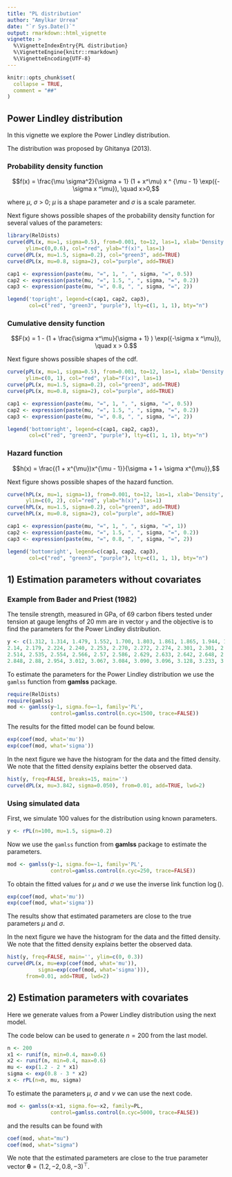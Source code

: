 ```yaml
---
title: "PL distribution"
author: "Amylkar Urrea"
date: "`r Sys.Date()`"
output: rmarkdown::html_vignette
vignette: >
  %\VignetteIndexEntry{PL distribution}
  %\VignetteEngine{knitr::rmarkdown}
  %\VignetteEncoding{UTF-8}
---
```


```r
knitr::opts_chunk$set(
  collapse = TRUE,
  comment = "##"
)
```

## Power Lindley distribution

In this vignette we explore the Power Lindley distribution.

The distribution was proposed by Ghitanya (2013).

### Probability density function

$$f(x) = \frac{\mu \sigma^2}{\sigma + 1} (1 + x^\mu) x ^ {\mu - 1} 
\exp({-\sigma x ^\mu}), \quad x>0,$$
      
where $\mu$, $\sigma$ > 0; $\mu$ is a shape parameter and $\sigma$ is a scale parameter.

Next figure shows possible shapes of the probability density function for several values of the parameters:

```r
library(RelDists)
curve(dPL(x, mu=1, sigma=0.5), from=0.001, to=12, las=1, xlab='Density',
      ylim=c(0,0.6), col="red", ylab="f(x)", las=1)
curve(dPL(x, mu=1.5, sigma=0.2), col="green3", add=TRUE)
curve(dPL(x, mu=0.8, sigma=2), col="purple", add=TRUE)

cap1 <- expression(paste(mu, "=", 1, ", ", sigma, "=", 0.5))
cap2 <- expression(paste(mu, "=", 1.5, ", ", sigma, "=", 0.2))
cap3 <- expression(paste(mu, "=", 0.8, ", ", sigma, "=", 2))

legend('topright', legend=c(cap1, cap2, cap3), 
       col=c("red", "green3", "purple"), lty=c(1, 1, 1), bty="n")
```

### Cumulative density function

$$F(x) = 1 - (1 + \frac{\sigma x^\mu}{\sigma + 1} ) \exp({-\sigma x ^\mu}), \quad x > 0.$$

Next figure shows possible shapes of the cdf.

```r
curve(pPL(x, mu=1, sigma=0.5), from=0.001, to=12, las=1, xlab='Density',
      ylim=c(0, 1), col="red", ylab="F(x)", las=1)
curve(pPL(x, mu=1.5, sigma=0.2), col="green3", add=TRUE)
curve(pPL(x, mu=0.8, sigma=2), col="purple", add=TRUE)

cap1 <- expression(paste(mu, "=", 1, ", ", sigma, "=", 0.5))
cap2 <- expression(paste(mu, "=", 1.5, ", ", sigma, "=", 0.2))
cap3 <- expression(paste(mu, "=", 0.8, ", ", sigma, "=", 2))

legend('bottomright', legend=c(cap1, cap2, cap3), 
       col=c("red", "green3", "purple"), lty=c(1, 1, 1), bty="n")
```

### Hazard function
$$h(x) = \frac{(1 + x^{\mu})x^{\mu - 1}}{\sigma + 1 + \sigma x^{\mu}},$$ 

Next figure shows possible shapes of the hazard function.

```r
curve(hPL(x, mu=1, sigma=1), from=0.001, to=12, las=1, xlab='Density',
      ylim=c(0, 2), col="red", ylab="h(x)", las=1)
curve(hPL(x, mu=1.5, sigma=0.2), col="green3", add=TRUE)
curve(hPL(x, mu=0.8, sigma=2), col="purple", add=TRUE)

cap1 <- expression(paste(mu, "=", 1, ", ", sigma, "=", 1))
cap2 <- expression(paste(mu, "=", 1.5, ", ", sigma, "=", 0.2))
cap3 <- expression(paste(mu, "=", 0.8, ", ", sigma, "=", 2))

legend('bottomright', legend=c(cap1, cap2, cap3), 
       col=c("red", "green3", "purple"), lty=c(1, 1, 1), bty="n")
```

## 1) Estimation parameters without covariates

### Example from Bader and Priest (1982)
The tensile strength, measured in GPa, of 69 carbon fibers tested under tension at gauge
lengths of 20 mm are in vector `y` and the objective is to find the parameters for the Power Lindley distribution. 

```r
y <- c(1.312, 1.314, 1.479, 1.552, 1.700, 1.803, 1.861, 1.865, 1.944, 1.958, 1.966, 1.997, 2.006, 2.021, 2.027, 2.055, 2.063, 2.098,
2.14, 2.179, 2.224, 2.240, 2.253, 2.270, 2.272, 2.274, 2.301, 2.301, 2.359, 2.382, 2.382, 2.426, 2.434, 2.435, 2.478, 2.490, 2.511,
2.514, 2.535, 2.554, 2.566, 2.57, 2.586, 2.629, 2.633, 2.642, 2.648, 2.684, 2.697, 2.726, 2.770, 2.773, 2.800, 2.809, 2.818, 2.821,
2.848, 2.88, 2.954, 3.012, 3.067, 3.084, 3.090, 3.096, 3.128, 3.233, 3.433, 3.585, 3.585)
```

To estimate the parameters for the Power Lindley distribution we use the `gamlss` function from __gamlss__ package.

```r
require(RelDists)
require(gamlss)
mod <- gamlss(y~1, sigma.fo=~1, family='PL',
              control=gamlss.control(n.cyc=1500, trace=FALSE))
```

The results for the fitted model can be found below.

```r
exp(coef(mod, what='mu'))
exp(coef(mod, what='sigma'))
```

In the next figure we have the histogram for the data and the fitted density. We note that the fitted density explains better the observed data.

```r
hist(y, freq=FALSE, breaks=15, main='')
curve(dPL(x, mu=3.842, sigma=0.050), from=0.01, add=TRUE, lwd=2)
```

### Using simulated data
First, we simulate 100 values for the distribution using known parameters.

```r
y <- rPL(n=100, mu=1.5, sigma=0.2)
```

Now we use the `gamlss` function from __gamlss__ package to estimate the parameters.

```r
mod <- gamlss(y~1, sigma.fo=~1, family='PL',
              control=gamlss.control(n.cyc=250, trace=FALSE))
```

To obtain the fitted values for $\mu$ and $\sigma$ we use the inverse link function $\log()$.

```r
exp(coef(mod, what='mu'))
exp(coef(mod, what='sigma'))
```

The results show that estimated parameters are close to the true parameters $\mu$ and $\sigma$.

In the next figure we have the histogram for the data and the fitted density. We note that the fitted density explains better the observed data.

```r
hist(y, freq=FALSE, main='', ylim=c(0, 0.3))
curve(dPL(x, mu=exp(coef(mod, what='mu')), 
          sigma=exp(coef(mod, what='sigma'))), 
      from=0.01, add=TRUE, lwd=2)
```

## 2) Estimation parameters with covariates
Here we generate values from a Power Lindley distribution using the next model.

\begin{align*} 
y &\sim PL(\mu_i, \sigma_i), \\ 
\log(\mu_i) &= 1.2 - 2 \times x_1, \\
\log(\sigma_i) &= 0.8 - 3 \times x_2, \\
x_1 &\sim U(0, 1), \\
x_2 &\sim U(0, 1)
\end{align*}

The code below can be used to generate $n=200$ from the last model.

```r
n <- 200
x1 <- runif(n, min=0.4, max=0.6)
x2 <- runif(n, min=0.4, max=0.6)
mu <- exp(1.2 - 2 * x1)
sigma <- exp(0.8 - 3 * x2)
x <- rPL(n=n, mu, sigma)
```

To estimate the parameters $\mu$, $\sigma$ and $\nu$ we can use the next code.

```r
mod <- gamlss(x~x1, sigma.fo=~x2, family=PL,
              control=gamlss.control(n.cyc=5000, trace=FALSE))
```

and the results can be found with

```r
coef(mod, what="mu")
coef(mod, what="sigma")
```

We note that the estimated parameters are close to the true parameter vector $\boldsymbol{\theta} = (1.2, -2, 0.8, -3)^\top$.

